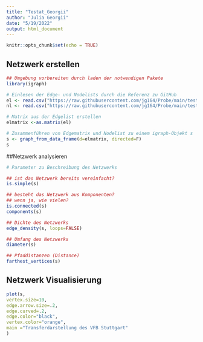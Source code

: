 ```yaml
---
title: "Testat_Georgii"
author: "Julia Georgii"
date: "5/19/2022"
output: html_document
---
```


```r
knitr::opts_chunk$set(echo = TRUE)
```

## Netzwerk erstellen
```r
## Umgebung vorbereiten durch laden der notwendigen Pakete
library(igraph)

# Einlesen der Edge- und Nodelists durch die Referenz zu GitHub
el <- read.csv("https://raw.githubusercontent.com/jg164/Probe/main/test%20Julia%20Edgelist", header=T, as.is=T, sep = ",")
nl <- read.csv("https://raw.githubusercontent.com/jg164/Probe/main/test%20Julia%20Nodelist", header=T, as.is=T, sep = ",")

# Matrix aus der Edgelist erstellen
elmatrix <-as.matrix(el)

# Zusammenführen von Edgematrix und Nodelist zu einem igraph-Objekt s
s <- graph_from_data_frame(d=elmatrix, directed=F)
s
```

##Netzwerk analysieren
```r
# Parameter zu Beschreibung des Netzwerks

## ist das Netzwerk bereits vereinfacht?
is.simple(s)

## besteht das Netzwerk aus Komponenten?
## wenn ja, wie vielen?
is.connected(s)
components(s)

## Dichte des Netzwerks
edge_density(s, loops=FALSE)

## Umfang des Netzwerks
diameter(s)

## Pfaddistanzen (Distance)
farthest_vertices(s)
```

## Netzwerk Visualisierung 
```r
plot(s,
vertex.size=10,
edge.arrow.size=.2,
edge.curved=.2,
edge.color="black",
vertex.color="orange",
main ="Transferdarstellung des VFB Stuttgart"
)
```









